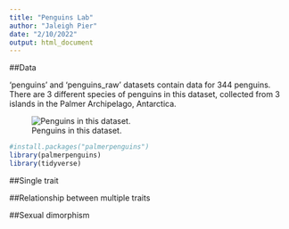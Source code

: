 ```yaml
---
title: "Penguins Lab"
author: "Jaleigh Pier"
date: "2/10/2022"
output: html_document
---
```


##Data

'penguins' and 'penguins_raw' datasets contain data for 344 penguins. There are 3 different species of penguins in this dataset, collected from 3 islands in the Palmer Archipelago, Antarctica.

![Penguins in this dataset.](https://www.gabemednick.com/post/penguin/featured.png)

```r
#install.packages("palmerpenguins")
library(palmerpenguins)
library(tidyverse)
```




##Single trait 




##Relationship between multiple traits





##Sexual dimorphism




